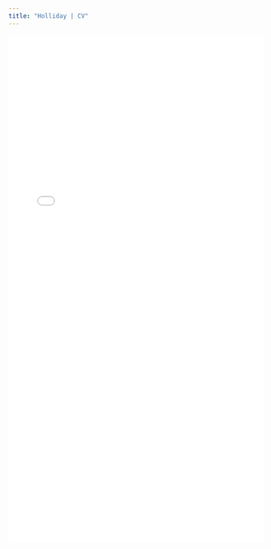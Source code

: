 ```yaml
---
title: "Holliday | CV"
---
```


<style>
  .title{
    display: none;
  }
</style>

<link rel="stylesheet" href="styles.css" type="text/css">

<object data="pdfs/Holliday_CV.pdf" type="application/pdf" width="100%" height="1000">
<embed src="pdfs/Holliday_CV.pdf" type="application/pdf" width="100%" height="1000"/>
</object>